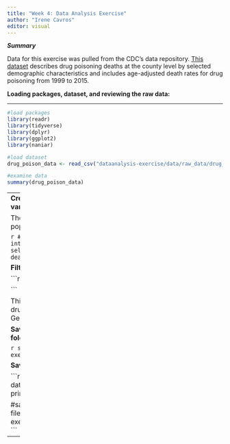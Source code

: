 ```yaml
---
title: "Week 4: Data Analysis Exercise"
author: "Irene Cavros"
editor: visual
---
```



***Summary***

Data for this exercise was pulled from the CDC's data repository. [This dataset](https://data.cdc.gov/NCHS/NCHS-Drug-Poisoning-Mortality-by-County-United-Sta/pbkm-d27e) describes drug poisoning deaths at the county level by selected demographic characteristics and includes age-adjusted death rates for drug poisoning from 1999 to 2015.

**Loading packages, dataset, and reviewing the raw data:**

---

```r
#load packages
library(readr)
library(tidyverse)
library(dplyr)
library(ggplot2)
library(naniar)

#load dataset
drug_poison_data <- read_csv("dataanalysis-exercise/data/raw_data/drug_poison_data.csv")

#examine data
summary(drug_poison_data)

```

---
**Creating a new dataframe called "data" with variables of interest:**

The selected variables here are year, state, county, population and death rate.

```r
#refined dataset with only variables of interest
data <- drug_poison_data %>%
    select(year, state, county, population, death_rate)
```

**Filter to look at only cases in Georgia:**

```r
georgia <- data %>%
  filter(state %in% "Georgia")

```

This new final dataset (georgia) gives us cases of drug poisoning from 1999-2015 in the state of Georgia.

**Save cleaned data as an RDS file in processed_data folder:**

```r
saveRDS(georgia, file="dataanalysis-exercise/data/processed_data/georgia_clean.rds")
```

**Save summary table:**

```r
#make summary table
summary_georgia = data.frame(do.call(cbind, lapply(georgia, summary)))
print(summary_georgia)

#save it as an RDS file
saveRDS(summary_georgia, file="dataanalysis-exercise/data/processed_data/summary_georgia.rds")
```

---
